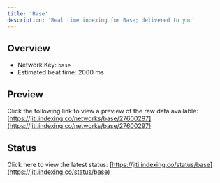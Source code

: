 ```yaml
---
title: 'Base'
description: 'Real time indexing for Base; delivered to you'
---
```


## Overview
- Network Key: `base`
- Estimated beat time: 2000 ms

## Preview
Click the following link to view a preview of the raw data available: [https://jiti.indexing.co/networks/base/27600297](https://jiti.indexing.co/networks/base/27600297)

## Status
Click here to view the latest status: [https://jiti.indexing.co/status/base](https://jiti.indexing.co/status/base)
